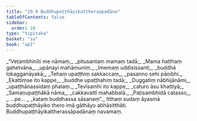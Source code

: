 ```yaml
---
title: "29.9 Buddhupaṭṭhāyikattheraapadāna"
tableOfContents: false
sidebar:
  order: 10
type: "tipitaka"
basket: "su"
book: "ap1"
---
```



<DynamicBreadcrumb />

<Division number="38" book="ap1">

<Paragraph number="3340" type="verses" book="ap1">
_“Veṭambhinīti me nāmaṃ,_  
_pitusantaṃ mamaṃ tadā;_  
_Mama hatthaṃ gahetvāna,_  
_upānayi mahāmuniṃ._  

</Paragraph>

</Division>
<Division number="39" book="ap1">

<Paragraph number="3341" type="verses" book="ap1">
_Imemaṃ uddisissanti,_  
_buddhā lokagganāyakā;_  
_Tehaṃ upaṭṭhiṃ sakkaccaṃ,_  
_pasanno sehi pāṇibhi._  

</Paragraph>

</Division>
<Division number="40" book="ap1">

<Paragraph number="3342" type="verses" book="ap1">
_Ekattiṃse ito kappe,_  
_buddhe upaṭṭhahiṃ tadā;_  
_Duggatiṃ nābhijānāmi,_  
_upaṭṭhānassidaṃ phalaṃ._  

</Paragraph>

</Division>
<Division number="41" book="ap1">

<Paragraph number="3343" type="verses" book="ap1">
_Tevīsamhi ito kappe,_  
_caturo āsu khattiyā;_  
_Samaṇupaṭṭhākā nāma,_  
_cakkavattī mahabbalā._  

</Paragraph>

</Division>
<Division number="42" book="ap1">

<Paragraph number="3344" type="verses" book="ap1">
_Paṭisambhidā catasso,_  
_ …pe… _  
_kataṃ buddhassa sāsanaṃ”._  

</Paragraph>

<Paragraph number="3345" book="ap1">
Itthaṃ sudaṃ āyasmā buddhupaṭṭhāyiko thero imā gāthāyo abhāsitthāti.

</Paragraph>
</Division>

<Paragraph number="3346" type="center" book="ap1">
Buddhupaṭṭhāyikattherassāpadānaṃ navamaṃ.
</Paragraph>